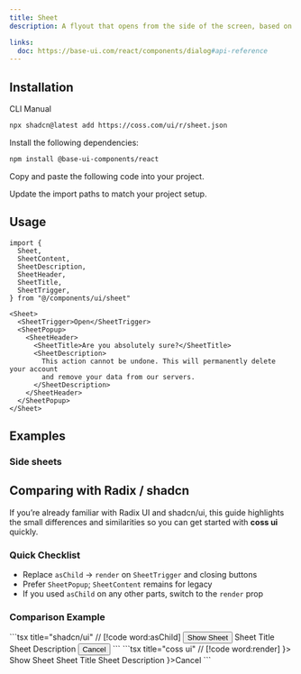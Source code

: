 ```yaml
---
title: Sheet
description: A flyout that opens from the side of the screen, based on the dialog component.

links:
  doc: https://base-ui.com/react/components/dialog#api-reference
---
```


<ComponentPreview name="sheet-demo" />

## Installation

<CodeTabs>

<TabsList>
  <TabsTab value="cli">CLI</TabsTab>
  <TabsTab value="manual">Manual</TabsTab>
</TabsList>
<TabsPanel value="cli">

```bash
npx shadcn@latest add https://coss.com/ui/r/sheet.json
```

</TabsPanel>

<TabsPanel value="manual">

<Steps>

<Step>Install the following dependencies:</Step>

```bash
npm install @base-ui-components/react
```

<Step>Copy and paste the following code into your project.</Step>

<ComponentSource name="sheet" title="components/ui/sheet.tsx" />

<Step>Update the import paths to match your project setup.</Step>

</Steps>

</TabsPanel>

</CodeTabs>

## Usage

```tsx
import {
  Sheet,
  SheetContent,
  SheetDescription,
  SheetHeader,
  SheetTitle,
  SheetTrigger,
} from "@/components/ui/sheet"
```

```tsx
<Sheet>
  <SheetTrigger>Open</SheetTrigger>
  <SheetPopup>
    <SheetHeader>
      <SheetTitle>Are you absolutely sure?</SheetTitle>
      <SheetDescription>
        This action cannot be undone. This will permanently delete your account
        and remove your data from our servers.
      </SheetDescription>
    </SheetHeader>
  </SheetPopup>
</Sheet>
```

## Examples

### Side sheets

<ComponentPreview name="sheet-position" />

## Comparing with Radix / shadcn

If you’re already familiar with Radix UI and shadcn/ui, this guide highlights the small differences and similarities so you can get started with **coss ui** quickly.

### Quick Checklist

- Replace `asChild` → `render` on `SheetTrigger` and closing buttons
- Prefer `SheetPopup`; `SheetContent` remains for legacy
- If you used `asChild` on any other parts, switch to the `render` prop

### Comparison Example

<span data-lib="radix-ui">
  ```tsx title="shadcn/ui" // [!code word:asChild]
  <Sheet>
    <SheetTrigger asChild>
      <Button variant="outline">Show Sheet</Button>
    </SheetTrigger>
    <SheetContent>
      <SheetHeader>
        <SheetTitle>Sheet Title</SheetTitle>
        <SheetDescription>Sheet Description</SheetDescription>
      </SheetHeader>
      <SheetFooter>
        <SheetClose asChild>
          <Button variant="ghost">Cancel</Button>
        </SheetClose>
      </SheetFooter>
    </SheetContent>
  </Sheet>
  ```
</span>

<span data-lib="base-ui">
  ```tsx title="coss ui" // [!code word:render]
  <Sheet>
    <SheetTrigger render={<Button variant="outline" />}>
      Show Sheet
    </SheetTrigger>
    <SheetPopup>
      <SheetHeader>
        <SheetTitle>Sheet Title</SheetTitle>
        <SheetDescription>Sheet Description</SheetDescription>
      </SheetHeader>
      <SheetFooter>
        <SheetClose render={<Button variant="ghost" />}>Cancel</SheetClose>
      </SheetFooter>
    </SheetPopup>
  </Sheet>
  ```
</span>
